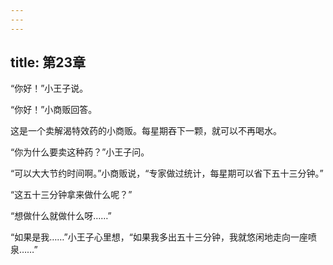 ```yaml
---
---
---
```

title: 第23章
---

“你好！”小王子说。

“你好！”小商贩回答。

这是一个卖解渴特效药的小商贩。每星期吞下一颗，就可以不再喝水。

“你为什么要卖这种药？”小王子问。

“可以大大节约时间啊。”小商贩说，“专家做过统计，每星期可以省下五十三分钟。”

“这五十三分钟拿来做什么呢？”

“想做什么就做什么呀……”



“如果是我……”小王子心里想，“如果我多出五十三分钟，我就悠闲地走向一座喷泉……”
